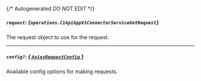 {/* Autogenerated DO NOT EDIT  */}

##### `request`: *{`operations.C1ApiAppV1ConnectorServiceGetRequest`}*
The request object to use for the request.
<Collapsible openLabel={Labels.showProperties} closeLabel={Labels.hideProperties}>
    <C1ApiAppV1ConnectorServiceGetRequest/>
</Collapsible>

---
##### `config?`: [*{ `AxiosRequestConfig` }*](https://axios-http.com/docs/req_config)
Available config options for making requests.


